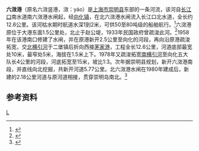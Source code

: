 '''六滧港'''（原名六滧竖港，滧：yáo）是[[上海市|上海市]][[崇明县|崇明县]]东部的一条河流，该河自[[长江口|长江口]]南水道南六滧港水闸起，经[[向化镇|向化镇]]，在北六滧港水闸流入长江口北水道，全长约12.6公里。该河枯水期时航道水深1到2米，可供50至80吨级的船舶航行。<ref>{{cite web |url=http://www.shtong.gov.cn/newsite/node2/node2245/node70862/node70867/node70901/node70905/userobject1ai73632.html |language=zh-hans |title=专业志 >> 上海地名志 >> 第一篇自然地理实体地名 >> 第一章海、河、湖 >> 第二节　河流 |publisher=上海市地方志办公室 |accessdate=2011-08-13 |deadurl=yes |archiveurl=https://web.archive.org/web/20150203074842/http://www.shtong.gov.cn/newsite/node2/node2245/node70862/node70867/node70901/node70905/userobject1ai73632.html |archivedate=2015-02-03 }}</ref>六滧港原位于大港东面1.5公里处，北止于赵公堤，1933年民国政府曾疏浚此河。<ref>{{cite web |url=http://www.shtong.gov.cn/newsite/node2/node4/node2250/node4426/node16056/node16299/node16322/userobject1ai5512.html |language=zh-hans |title=区县志 >> 县志 >> 崇明县志 >> 卷十二水利 >> 三、干河疏浚治理 >> (一)疏浚整治工程 |publisher=上海市地方志办公室 |accessdate=2011-08-13 |archive-date=2016-03-27 |archive-url=https://web.archive.org/web/20160327025610/http://www.shtong.gov.cn/Newsite/node2/node4/node2250/node4426/node16056/node16299/node16322/userobject1ai5512.html |dead-url=no }}</ref>1958年在该港南口修建了水闸，并在原港新开2.5公里至向化的河段，再向沿原港疏浚拓宽，交[[北横引河|北横引河]]于二堡镇后折向西接[[茅家港|茅家港]]，工程全长12.6公里，河道底部最宽处10米，最窄处5米，海拔在1.5米上下。1978年又疏浚拓宽[[南横引河|南横引河]]至向化五大队长4公里的河段，河底拓宽至15米，坡比1∶3。次年据崇明县规划，新开六滧港南段，并直线向北挖掘，共新开河道5.77公里。北六滧港水闸在1980年建成后，新建的2.18公里河道与原河道相接，贯穿崇明岛南北。<ref>{{cite web |url=http://www.shtong.gov.cn/newsite/node2/node4/node2250/node4426/node16056/node16299/node16322/userobject1ai5518.html |language=zh-hans |title=区县志 >> 县志 >> 崇明县志 >> 卷十二水利 >> 三、干河疏浚治理 >> (七)六滧港 |publisher=上海市地方志办公室 |accessdate=2011-08-13 |archive-date=2016-03-27 |archive-url=https://web.archive.org/web/20160327025644/http://www.shtong.gov.cn/Newsite/node2/node4/node2250/node4426/node16056/node16299/node16322/userobject1ai5518.html |dead-url=no }}</ref>

==参考资料==
{{reflist}}

[[Category:崇明河流|L]]